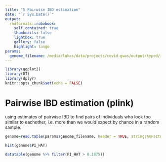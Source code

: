 ```yaml
---
title: "5 Pairwise IBD estimation"
date: "`r Sys.Date()`"
output:
  rmdformats::robobook:
    self_contained: true
    thumbnails: false
    lightbox: true
    gallery: false
    highlight: tango
params:
  genome_filename: /media/lukas/data/projects/covid-gwas/output/typed/ibd/plink.genome
---
```


```r
library(ggplot2)
library(DT)
library(dplyr)
knitr::opts_chunk$set(echo = FALSE)
```

# Pairwise IBD estimation (plink)

 using estimates of pairwise IBD to find pairs of individuals who look too similar to eachother, i.e. more than we would expect by chance in a random sample.

```r
genome=read.table(params$genome_filename, header = TRUE, stringsAsFactors = FALSE)

hist(genome$PI_HAT)

datatable(genome %>% filter(PI_HAT > 0.1875))

```
